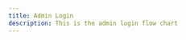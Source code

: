 ```yaml
---
title: Admin Login
description: This is the admin login flow chart
---
```



<LightImage
  src="/img/flow-charts/2-admin-login-transparent-light.png"
  alt="Admin Login Flow Chart"
/>

<DarkImage
  src="/img/flow-charts/2-admin-login-transparent.png"
  alt="Admin Login Flow Chart"
/>
